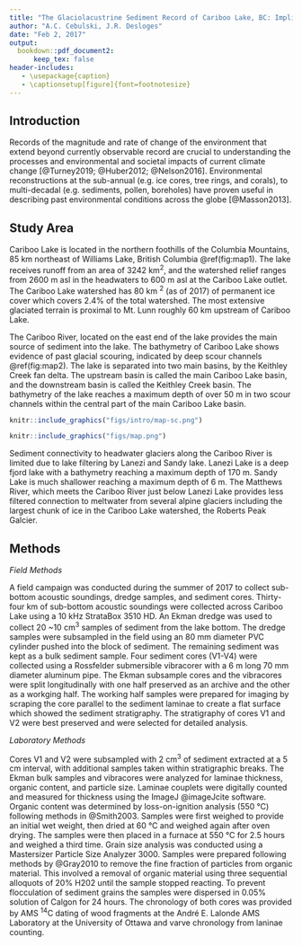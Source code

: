 ```yaml
---
title: "The Glaciolacustrine Sediment Record of Cariboo Lake, BC: Implications for Holocene Fluvial and Glacial Watershed Dynamics"
author: "A.C. Cebulski, J.R. Desloges"
date: "Feb 2, 2017"
output:
  bookdown::pdf_document2:
      keep_tex: false
header-includes:
   - \usepackage{caption}
   - \captionsetup[figure]{font=footnotesize}
---
```


## Introduction

Records of the magnitude and rate of change of the environment that extend beyond currently observable record are crucial to understanding the processes and environmental and societal impacts of current climate change [@Turney2019; @Huber2012; @Nelson2016]. Environmental reconstructions at the sub-annual (e.g. ice cores, tree rings, and corals), to multi-decadal (e.g. sediments, pollen, boreholes) have proven useful in describing past environmental conditions across the globe [@Masson2013]. 

## Study Area

Cariboo Lake is located in the northern foothills of the Columbia Mountains, 85 km northeast of Williams Lake, British Columbia \@ref(fig:map1). The lake receives runoff from an area of 3242 km^2^, and the watershed relief ranges from 2600 m asl in the headwaters to 600 m asl at the Cariboo Lake outlet. The Cariboo Lake watershed has 80 km ^2^ (as of 2017) of permanent ice cover which covers 2.4% of the total watershed. The most extensive glaciated terrain is proximal to Mt. Lunn roughly 60 km upstream of Cariboo Lake.

The Cariboo River, located on the east end of the lake provides the main source of sediment into the lake. The bathymetry of Cariboo Lake shows evidence of past glacial scouring, indicated by deep scour channels \@ref(fig:map2). The lake is separated into two main basins, by the Keithley Creek fan delta. The upstream basin is called the main Cariboo Lake basin, and the downstream basin is called the Keithley Creek basin. The bathymetry of the lake reaches a maximum depth of over 50 m in two scour channels within the central part of the main Cariboo Lake basin. 



```r
knitr::include_graphics("figs/intro/map-sc.png")
```

```r
knitr::include_graphics("figs/map.png")
```

Sediment connectivity to headwater glaciers along the Cariboo River is limited due to lake filtering by Lanezi and Sandy lake. Lanezi Lake is a deep fjord lake with a bathymetry reaching a maximum depth of 170 m. Sandy Lake is much shallower reaching a maximum depth of 6 m. The Matthews River, which meets the Cariboo River just below Lanezi Lake provides less filtered connection to meltwater from several alpine glaciers including the largest chunk of ice in the Cariboo Lake watershed, the Roberts Peak Galcier.

## Methods

*Field Methods*

A field campaign was conducted during the summer of 2017 to collect sub-bottom acoustic soundings, dredge samples, and sediment cores. Thirty-four km of sub-bottom acoustic soundings were collected across Cariboo Lake using a 10 kHz StrataBox 3510 HD. An Ekman dredge was used to collect 20 ~10 cm^3^ samples of sediment from the lake bottom. The dredge samples were subsampled in the field using an 80 mm diameter PVC cylinder pushed into the block of sediment. The remaining sediment was kept as a bulk sediment sample. Four sediment cores (V1-V4) were collected using a Rossfelder submersible vibracorer with a 6 m long 70 mm diameter aluminum pipe. The Ekman subsample cores and the vibracores were split longitudinally with one half preserved as an archive and the other as a workging half. The working half samples were prepared for imaging by scraping the core parallel to the sediment laminae to create a flat surface which showed the sediment stratigraphy. The stratigraphy of cores V1 and V2 were best preserved and were selected for detailed analysis. 

*Laboratory Methods*

Cores V1 and V2 were subsampled with 2 cm^3^ of sediment extracted at a 5 cm interval, with additional samples taken within stratigraphic breaks. The Ekman bulk samples and vibracores were analyzed for laminae thickness, organic content, and particle size. Laminae couplets were digitally counted and measured for thickness using the ImageJ @imageJcite software. Organic content was determined by loss-on-ignition analysis (550 °C) following methods in @Smith2003. Samples were first weighed to provide an initial wet weight, then dried at 60 °C and weighed again after oven drying. The samples were then placed in a furnace at 550 °C for 2.5 hours and weighed a third time. Grain size analysis was conducted using a Mastersizer Particle Size Analyzer 3000. Samples were prepared following methods by @Gray2010 to remove the fine fraction of particles from organic material. This involved a removal of organic material using three sequential alloquots of 20% H202 until the sample stopped reacting. To prevent flocculation of sediment grains the samples were dispersed in 0.05% solution of Calgon for 24 hours. The chronology of both cores was provided by AMS ^14^C dating of wood fragments at the André E. Lalonde AMS Laboratory at the University of Ottawa and varve chronology from laninae counting.